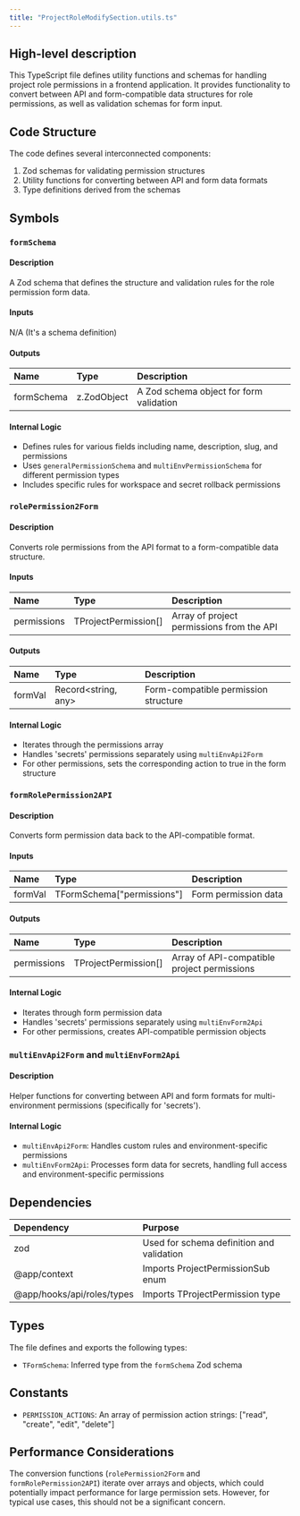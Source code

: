 ```yaml
---
title: "ProjectRoleModifySection.utils.ts"
---
```


## High-level description
This TypeScript file defines utility functions and schemas for handling project role permissions in a frontend application. It provides functionality to convert between API and form-compatible data structures for role permissions, as well as validation schemas for form input.

## Code Structure
The code defines several interconnected components:
1. Zod schemas for validating permission structures
2. Utility functions for converting between API and form data formats
3. Type definitions derived from the schemas

## Symbols

### `formSchema`
#### Description
A Zod schema that defines the structure and validation rules for the role permission form data.

#### Inputs
N/A (It's a schema definition)

#### Outputs
| Name | Type | Description |
|:-----|:-----|:------------|
| formSchema | z.ZodObject | A Zod schema object for form validation |

#### Internal Logic
- Defines rules for various fields including name, description, slug, and permissions
- Uses `generalPermissionSchema` and `multiEnvPermissionSchema` for different permission types
- Includes specific rules for workspace and secret rollback permissions

### `rolePermission2Form`
#### Description
Converts role permissions from the API format to a form-compatible data structure.

#### Inputs
| Name | Type | Description |
|:-----|:-----|:------------|
| permissions | TProjectPermission[] | Array of project permissions from the API |

#### Outputs
| Name | Type | Description |
|:-----|:-----|:------------|
| formVal | Record&lt;string, any&gt; | Form-compatible permission structure |

#### Internal Logic
- Iterates through the permissions array
- Handles 'secrets' permissions separately using `multiEnvApi2Form`
- For other permissions, sets the corresponding action to true in the form structure

### `formRolePermission2API`
#### Description
Converts form permission data back to the API-compatible format.

#### Inputs
| Name | Type | Description |
|:-----|:-----|:------------|
| formVal | TFormSchema["permissions"] | Form permission data |

#### Outputs
| Name | Type | Description |
|:-----|:-----|:------------|
| permissions | TProjectPermission[] | Array of API-compatible project permissions |

#### Internal Logic
- Iterates through form permission data
- Handles 'secrets' permissions separately using `multiEnvForm2Api`
- For other permissions, creates API-compatible permission objects

### `multiEnvApi2Form` and `multiEnvForm2Api`
#### Description
Helper functions for converting between API and form formats for multi-environment permissions (specifically for 'secrets').

#### Internal Logic
- `multiEnvApi2Form`: Handles custom rules and environment-specific permissions
- `multiEnvForm2Api`: Processes form data for secrets, handling full access and environment-specific permissions

## Dependencies
| Dependency | Purpose |
|:-----------|:--------|
| zod | Used for schema definition and validation |
| @app/context | Imports ProjectPermissionSub enum |
| @app/hooks/api/roles/types | Imports TProjectPermission type |

## Types
The file defines and exports the following types:
- `TFormSchema`: Inferred type from the `formSchema` Zod schema

## Constants
- `PERMISSION_ACTIONS`: An array of permission action strings: ["read", "create", "edit", "delete"]

## Performance Considerations
The conversion functions (`rolePermission2Form` and `formRolePermission2API`) iterate over arrays and objects, which could potentially impact performance for large permission sets. However, for typical use cases, this should not be a significant concern.
